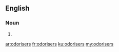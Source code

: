 ==English==

===Noun===
{{head|en|plural}}

# {{plural of|odoriser|lang=en}}

[[ar:odorisers]]
[[fr:odorisers]]
[[ku:odorisers]]
[[my:odorisers]]